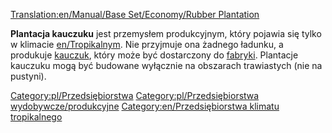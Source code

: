 [[Translation:en/Manual/Base Set/Economy/Rubber Plantation]]

{{pl/Przedsiębiorstwa|image=Rubberplantation.png
|name=Plantacja kauczuku
|climates=[[en/Tropikalny]]
|accepts=Nic
|produces=[[pl/Manual/Base Set/Economy/Kauczuk|Kauczuk]]
}}
'''Plantacja kauczuku''' jest przemysłem produkcyjnym, który pojawia się tylko w klimacie [[en/Tropikalny]]m. Nie przyjmuje ona żadnego ładunku, a produkuje [[pl/Manual/Base Set/Economy/Kauczuk|kauczuk]], który może być dostarczony do [[pl/Manual/Base Set/Economy/Fabryka|fabryki]].  Plantacje kauczuku mogą być budowane wyłącznie na obszarach trawiastych (nie na pustyni).

{{pl/Navbox Industries}}

[[Category:pl/Przedsiębiorstwa]]
[[Category:pl/Przedsiębiorstwa wydobywcze/produkcyjne]]
[[Category:en/Przedsiębiorstwa klimatu tropikalnego]]